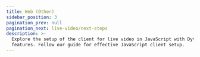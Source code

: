 ```yaml
---
title: Web (Other)
sidebar_position: 3
pagination_prev: null
pagination_next: live-video/next-steps
description: >-
  Explore the setup of the client for live video in JavaScript with Dyte's
  features. Follow our guide for effective JavaScript client setup.
---
```



<Quickstart product="Video Conference" />

<head>
  <title>Javascript Guide</title>
  <meta
    name="description"
    content="Explore the setup of the client for live video in JavaScript with Dyte's features. Follow our guide for effective JavaScript client setup."
  />
</head>
